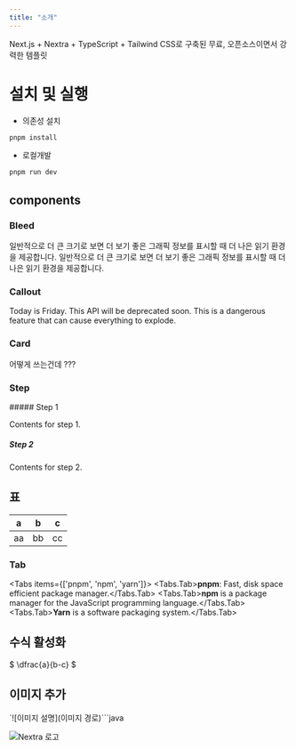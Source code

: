 ```yaml
---
title: "소개"
---
```

Next.js + Nextra + TypeScript + Tailwind CSS로 구축된 무료, 오픈소스이면서 강력한 템플릿


# 설치 및 실행 

* 의존성 설치

```bash
pnpm install
```

* 로컬개발

```bash
pnpm run dev
```

## components 

### Bleed

<Bleed full >일반적으로 더 큰 크기로 보면 더 보기 좋은 그래픽 정보를 표시할 때 더 나은 읽기 환경을 제공합니다. 일반적으로 더 큰 크기로 보면 더 보기 좋은 그래픽 정보를 표시할 때 더 나은 읽기 환경을 제공합니다.</Bleed>


### Callout

<Callout type="info" emoji="ℹ️">
  Today is Friday.
</Callout>
 
<Callout type="warning" emoji="⚠️">
  This API will be deprecated soon.
</Callout>
 
<Callout type="error" emoji="️🚫">
  This is a dangerous feature that can cause everything to explode.
</Callout>

### Card

<Cards>
어떻게 쓰는건데 ???
</Cards>


### Step
<Steps>
##### Step 1
 
Contents for step 1.
 
##### Step 2
 
Contents for step 2.
</Steps>


## 표 
|a|b|c|
|--|--|--|
|aa|bb|cc|



### Tab
<Tabs items={['pnpm', 'npm', 'yarn']}>
  <Tabs.Tab>**pnpm**: Fast, disk space efficient package manager.</Tabs.Tab>
  <Tabs.Tab>**npm** is a package manager for the JavaScript programming language.</Tabs.Tab>
  <Tabs.Tab>**Yarn** is a software packaging system.</Tabs.Tab>
</Tabs>


## 수식 활성화 
$ \dfrac{a}{b-c} $



## 이미지 추가 

`![이미지 설명](이미지 경로)```java


![Nextra 로고](/img/next.svg)